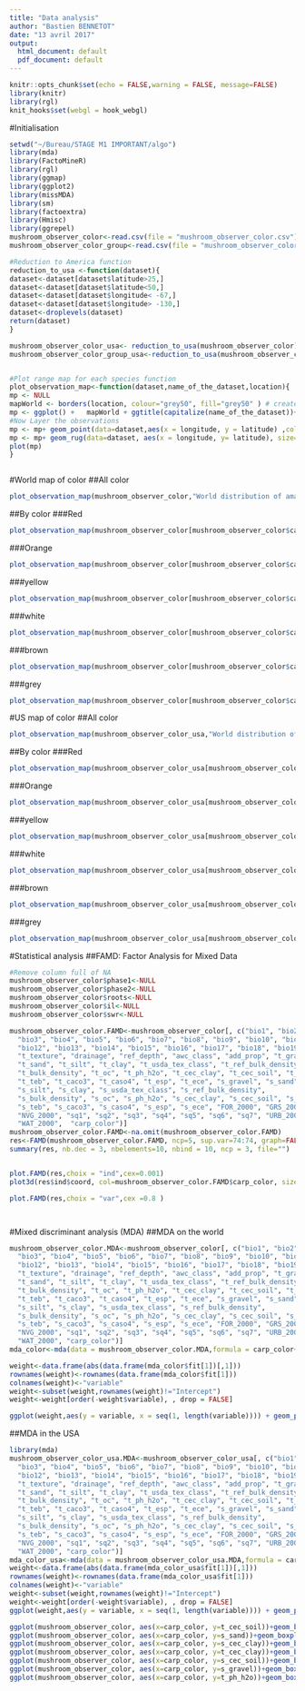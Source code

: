 ```yaml
---
title: "Data analysis"
author: "Bastien BENNETOT"
date: "13 avril 2017"
output:
  html_document: default
  pdf_document: default
---
```

```r
knitr::opts_chunk$set(echo = FALSE,warning = FALSE, message=FALSE)
library(knitr)
library(rgl)
knit_hooks$set(webgl = hook_webgl)
```

#Initialisation
```r
setwd("~/Bureau/STAGE M1 IMPORTANT/algo")
library(mda)
library(FactoMineR)
library(rgl)
library(ggmap)
library(ggplot2)
library(missMDA)
library(sm)
library(factoextra)
library(Hmisc)
library(ggrepel)
mushroom_observer_color<-read.csv(file = "mushroom_observer_color.csv")
mushroom_observer_color_group<-read.csv(file = "mushroom_observer_color_group.csv")

#Reduction to America function
reduction_to_usa <-function(dataset){
dataset<-dataset[dataset$latitude>25,]
dataset<-dataset[dataset$latitude<50,]
dataset<-dataset[dataset$longitude< -67,]
dataset<-dataset[dataset$longitude> -130,]
dataset<-droplevels(dataset)
return(dataset)
}

mushroom_observer_color_usa<- reduction_to_usa(mushroom_observer_color)
mushroom_observer_color_group_usa<-reduction_to_usa(mushroom_observer_color_group)


#Plot range map for each species function
plot_observation_map<-function(dataset,name_of_the_dataset,location){
mp <- NULL
mapWorld <- borders(location, colour="grey50", fill="grey50" ) # create a layer of borders
mp <- ggplot() +   mapWorld + ggtitle(capitalize(name_of_the_dataset))+xlab("Longitude")+ylab("Latitude")+  theme(plot.title = element_text(hjust = 0.5))
#Now Layer the observations
mp <- mp+ geom_point(data=dataset,aes(x = longitude, y = latitude) ,color=dataset$carp_color, size=3,pch=3) 
mp <- mp+ geom_rug(data=dataset, aes(x = longitude, y= latitude), size=0.1,pch=20,color=dataset$carp_color) 
plot(mp)
}



```



#World map of color
##All color
```r
plot_observation_map(mushroom_observer_color,"World distribution of amanita by color","world")
```

##By color
###Red
```r
plot_observation_map(mushroom_observer_color[mushroom_observer_color$carp_color=="red",],"World distribution of red amanita","world")
```

###Orange
```r
plot_observation_map(mushroom_observer_color[mushroom_observer_color$carp_color=="orange",],"World distribution of orange amanita","world")
```

###yellow
```r
plot_observation_map(mushroom_observer_color[mushroom_observer_color$carp_color=="yellow",],"World distribution of yellow amanita","world")
```

###white
```r
plot_observation_map(mushroom_observer_color[mushroom_observer_color$carp_color=="white",],"World distribution of white amanita","world")
```

###brown
```r
plot_observation_map(mushroom_observer_color[mushroom_observer_color$carp_color=="brown",],"World distribution of brown amanita","world")
```


###grey
```r
plot_observation_map(mushroom_observer_color[mushroom_observer_color$carp_color=="grey",],"World distribution of grey amanita","world")
```


#US map of color
##All color
```r
plot_observation_map(mushroom_observer_color_usa,"World distribution of amanita by color","usa")
```

##By color
###Red
```r
plot_observation_map(mushroom_observer_color_usa[mushroom_observer_color_usa$carp_color=="red",],"World distribution of red amanita","usa")
```

###Orange
```r
plot_observation_map(mushroom_observer_color_usa[mushroom_observer_color_usa$carp_color=="orange",],"World distribution of orange amanita","usa")
```

###yellow
```r
plot_observation_map(mushroom_observer_color_usa[mushroom_observer_color_usa$carp_color=="yellow",],"World distribution of yellow amanita","usa")
```

###white
```r
plot_observation_map(mushroom_observer_color_usa[mushroom_observer_color_usa$carp_color=="white",],"World distribution of white amanita","usa")
```

###brown
```r
plot_observation_map(mushroom_observer_color_usa[mushroom_observer_color_usa$carp_color=="brown",],"World distribution of brown amanita","usa")
```


###grey
```r
plot_observation_map(mushroom_observer_color_usa[mushroom_observer_color_usa$carp_color=="grey",],"World distribution of grey amanita","usa")
```

#Statistical analysis
##FAMD: Factor Analysis for Mixed Data
```r
#Remove column full of NA
mushroom_observer_color$phase1<-NULL
mushroom_observer_color$phase2<-NULL
mushroom_observer_color$roots<-NULL
mushroom_observer_color$il<-NULL
mushroom_observer_color$swr<-NULL

mushroom_observer_color.FAMD<-mushroom_observer_color[, c("bio1", "bio2", 
  "bio3", "bio4", "bio5", "bio6", "bio7", "bio8", "bio9", "bio10", "bio11", 
  "bio12", "bio13", "bio14", "bio15", "bio16", "bio17", "bio18", "bio19", 
  "t_texture", "drainage", "ref_depth", "awc_class", "add_prop", "t_gravel", 
  "t_sand", "t_silt", "t_clay", "t_usda_tex_class", "t_ref_bulk_density", 
  "t_bulk_density", "t_oc", "t_ph_h2o", "t_cec_clay", "t_cec_soil", "t_bs", 
  "t_teb", "t_caco3", "t_caso4", "t_esp", "t_ece", "s_gravel", "s_sand", 
  "s_silt", "s_clay", "s_usda_tex_class", "s_ref_bulk_density", 
  "s_bulk_density", "s_oc", "s_ph_h2o", "s_cec_clay", "s_cec_soil", "s_bs", 
  "s_teb", "s_caco3", "s_caso4", "s_esp", "s_ece", "FOR_2000", "GRS_2000", 
  "NVG_2000", "sq1", "sq2", "sq3", "sq4", "sq5", "sq6", "sq7", "URB_2000", 
  "WAT_2000",  "carp_color")]
mushroom_observer_color.FAMD<-na.omit(mushroom_observer_color.FAMD)
res<-FAMD(mushroom_observer_color.FAMD, ncp=5, sup.var=74:74, graph=FALSE)
summary(res, nb.dec = 3, nbelements=10, nbind = 10, ncp = 3, file="")


plot.FAMD(res,choix = "ind",cex=0.001)
plot3d(res$ind$coord, col=mushroom_observer_color.FAMD$carp_color, size = 0.5, type = 's')

plot.FAMD(res,choix = "var",cex =0.8 )




```

#Mixed discriminant analysis (MDA)
##MDA on the world
```r

mushroom_observer_color.MDA<-mushroom_observer_color[, c("bio1", "bio2", 
  "bio3", "bio4", "bio5", "bio6", "bio7", "bio8", "bio9", "bio10", "bio11", 
  "bio12", "bio13", "bio14", "bio15", "bio16", "bio17", "bio18", "bio19", 
  "t_texture", "drainage", "ref_depth", "awc_class", "add_prop", "t_gravel", 
  "t_sand", "t_silt", "t_clay", "t_usda_tex_class", "t_ref_bulk_density", 
  "t_bulk_density", "t_oc", "t_ph_h2o", "t_cec_clay", "t_cec_soil", "t_bs", 
  "t_teb", "t_caco3", "t_caso4", "t_esp", "t_ece", "s_gravel", "s_sand", 
  "s_silt", "s_clay", "s_usda_tex_class", "s_ref_bulk_density", 
  "s_bulk_density", "s_oc", "s_ph_h2o", "s_cec_clay", "s_cec_soil", "s_bs", 
  "s_teb", "s_caco3", "s_caso4", "s_esp", "s_ece", "FOR_2000", "GRS_2000", 
  "NVG_2000", "sq1", "sq2", "sq3", "sq4", "sq5", "sq6", "sq7", "URB_2000", 
  "WAT_2000", "carp_color")]
mda_color<-mda(data = mushroom_observer_color.MDA,formula = carp_color~.)

weight<-data.frame(abs(data.frame(mda_color$fit[1])[,1]))
rownames(weight)<-rownames(data.frame(mda_color$fit[1]))
colnames(weight)<-"variable"
weight<-subset(weight,rownames(weight)!="Intercept")
weight<-weight[order(-weight$variable), , drop = FALSE]

ggplot(weight,aes(y = variable, x = seq(1, length(variable)))) + geom_point()+ ggtitle("Mixture discriminant analysis")+xlab("Index of variable")+ylab("Weight in the analysis")+  theme(plot.title = element_text(hjust = 0.5))+geom_text_repel(data=subset(weight, variable > 1.5),aes(y = variable, x = seq(1, length(variable)),label=rownames(subset(weight, variable > 1.5))))
```

##MDA in the USA
```r
library(mda)
mushroom_observer_color_usa.MDA<-mushroom_observer_color_usa[, c("bio1", "bio2", 
  "bio3", "bio4", "bio5", "bio6", "bio7", "bio8", "bio9", "bio10", "bio11", 
  "bio12", "bio13", "bio14", "bio15", "bio16", "bio17", "bio18", "bio19", 
  "t_texture", "drainage", "ref_depth", "awc_class", "add_prop", "t_gravel", 
  "t_sand", "t_silt", "t_clay", "t_usda_tex_class", "t_ref_bulk_density", 
  "t_bulk_density", "t_oc", "t_ph_h2o", "t_cec_clay", "t_cec_soil", "t_bs", 
  "t_teb", "t_caco3", "t_caso4", "t_esp", "t_ece", "s_gravel", "s_sand", 
  "s_silt", "s_clay", "s_usda_tex_class", "s_ref_bulk_density", 
  "s_bulk_density", "s_oc", "s_ph_h2o", "s_cec_clay", "s_cec_soil", "s_bs", 
  "s_teb", "s_caco3", "s_caso4", "s_esp", "s_ece", "FOR_2000", "GRS_2000", 
  "NVG_2000", "sq1", "sq2", "sq3", "sq4", "sq5", "sq6", "sq7", "URB_2000", 
  "WAT_2000", "carp_color")]
mda_color_usa<-mda(data = mushroom_observer_color_usa.MDA,formula = carp_color~.)
weight<-data.frame(abs(data.frame(mda_color_usa$fit[1])[,1]))
rownames(weight)<-rownames(data.frame(mda_color_usa$fit[1]))
colnames(weight)<-"variable"
weight<-subset(weight,rownames(weight)!="Intercept")
weight<-weight[order(-weight$variable), , drop = FALSE]
ggplot(weight,aes(y = variable, x = seq(1, length(variable)))) + geom_point()+ ggtitle("Mixture discriminant analysis")+xlab("Index of variable")+ylab("Weight in the analysis")+  theme(plot.title = element_text(hjust = 0.5))+geom_text_repel(data=subset(weight, variable > 1.5),aes(y = variable, x = seq(1, length(variable)),label=rownames(subset(weight, variable > 1.5))),hjust=-0.5,vjust=1)
```

```r
ggplot(mushroom_observer_color, aes(x=carp_color, y=t_cec_soil))+geom_boxplot(fill=c("brown","grey30","orange","red","grey90","yellow"),alpha = 0.8,color="black")+xlab("Sporophore color")
ggplot(mushroom_observer_color, aes(x=carp_color, y=s_sand))+geom_boxplot(fill=c("brown","grey30","orange","red","grey90","yellow"),alpha = 0.8,color="black")+xlab("Sporophore color")
ggplot(mushroom_observer_color, aes(x=carp_color, y=s_cec_clay))+geom_boxplot(fill=c("brown","grey30","orange","red","grey90","yellow"),alpha = 0.8,color="black")+xlab("Sporophore color")
ggplot(mushroom_observer_color, aes(x=carp_color, y=t_cec_clay))+geom_boxplot(fill=c("brown","grey30","orange","red","grey90","yellow"),alpha = 0.8,color="black")+xlab("Sporophore color")
ggplot(mushroom_observer_color, aes(x=carp_color, y=s_cec_soil))+geom_boxplot(fill=c("brown","grey30","orange","red","grey90","yellow"),alpha = 0.8,color="black")+xlab("Sporophore color")
ggplot(mushroom_observer_color, aes(x=carp_color, y=s_gravel))+geom_boxplot(fill=c("brown","grey30","orange","red","grey90","yellow"),alpha = 0.8,color="black")+xlab("Sporophore color")
ggplot(mushroom_observer_color, aes(x=carp_color, y=t_ph_h2o))+geom_boxplot(fill=c("brown","grey30","orange","red","grey90","yellow"),alpha = 0.8,color="black")+xlab("Sporophore color")




```



